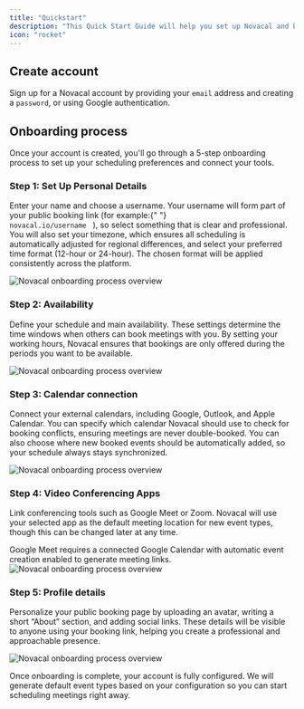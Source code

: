 ```yaml
---
title: "Quickstart"
description: "This Quick Start Guide will help you set up Novacal and begin scheduling meetings in just a few steps. It is designed to give you a clear path from creating your account to sending your first booking link."
icon: "rocket"
---
```


## Create account

Sign up for a Novacal account by providing your `email` address and creating a `password`, or using Google authentication.

## Onboarding process

Once your account is created, you'll go through a 5-step onboarding process to set up your scheduling preferences and connect your tools.

### Step 1: Set Up Personal Details

Enter your name and choose a username. Your username will form part of your public booking link (for example:{" "} <code className="bg-gray-100 px-1 py-0.5 rounded text-sm font-mono"> novacal.io/username </code> ), so select something that is clear and professional. You will also set your timezone, which ensures all scheduling is automatically adjusted for regional differences, and select your preferred time format (12-hour or 24-hour). The chosen format will be applied consistently across the platform.

<img src="/images/onboarding1.png" alt="Novacal onboarding process overview" />

### Step 2: Availability

Define your schedule and main availability. These settings determine the time windows when others can book meetings with you. By setting your working hours, Novacal ensures that bookings are only offered during the periods you want to be available.

<img src="/images/onboarding2.png" alt="Novacal onboarding process overview" />

### Step 3: Calendar connection

Connect your external calendars, including Google, Outlook, and Apple Calendar. You can specify which calendar Novacal should use to check for booking conflicts, ensuring meetings are never double-booked. You can also choose where new booked events should be automatically added, so your schedule always stays synchronized.

<img src="/images/onboarding3.png" alt="Novacal onboarding process overview" />

### Step 4: Video Conferencing Apps

Link conferencing tools such as Google Meet or Zoom. Novacal will use your selected app as the default meeting location for new event types, though this can be changed later at any time.

<Info>
  Google Meet requires a connected Google Calendar with automatic event creation
  enabled to generate meeting links.
</Info>

<img src="/images/onboarding4.png" alt="Novacal onboarding process overview" />

### Step 5: Profile details

Personalize your public booking page by uploading an avatar, writing a short “About” section, and adding social links. These details will be visible to anyone using your booking link, helping you create a professional and approachable presence.

<img src="/images/onboarding5.png" alt="Novacal onboarding process overview" />

Once onboarding is complete, your account is fully configured. We will generate default event types based on your configuration so you can start scheduling meetings right away.
